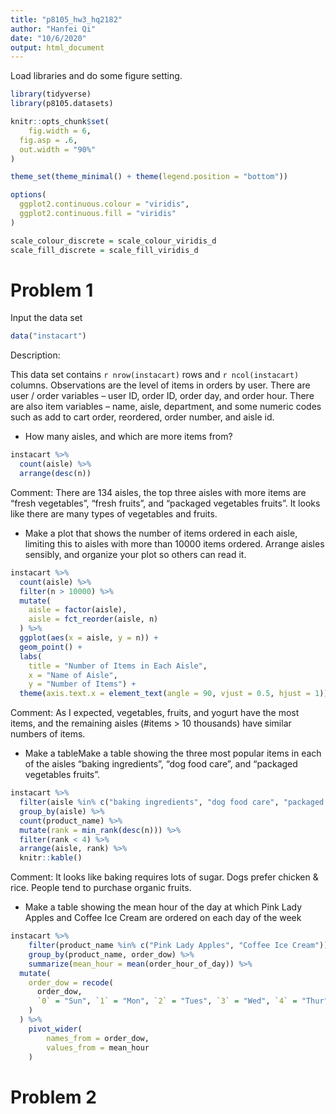 ```yaml
---
title: "p8105_hw3_hq2182"
author: "Hanfei Qi"
date: "10/6/2020"
output: html_document
---
```


Load libraries and do some figure setting.
```r
library(tidyverse)
library(p8105.datasets)

knitr::opts_chunk$set(
	fig.width = 6, 
  fig.asp = .6,
  out.width = "90%"
)

theme_set(theme_minimal() + theme(legend.position = "bottom"))

options(
  ggplot2.continuous.colour = "viridis",
  ggplot2.continuous.fill = "viridis"
)

scale_colour_discrete = scale_colour_viridis_d
scale_fill_discrete = scale_fill_viridis_d
```

# Problem 1
Input the data set
```r
data("instacart")
```

Description:

This data set contains `r nrow(instacart)` rows and `r ncol(instacart)` columns.
Observations are the level of items in orders by user. There are user / order variables -- user ID, order ID, order day, and order hour. There are also item variables -- name, aisle, department, and some numeric codes such as add to cart order, reordered, order number, and aisle id.


* How many aisles, and which are more items from?

```r
instacart %>%
  count(aisle) %>%
  arrange(desc(n))
```

Comment: There are 134 aisles, the top three aisles with more items are "fresh vegetables", "fresh fruits", and "packaged vegetables fruits". It looks like there are many types of vegetables and fruits.
  

* Make a plot that shows the number of items ordered in each aisle, limiting this to aisles with more than 10000 items ordered. Arrange aisles sensibly, and organize your plot so others can read it.

```r
instacart %>%
  count(aisle) %>% 
  filter(n > 10000) %>% 
  mutate(
    aisle = factor(aisle),
    aisle = fct_reorder(aisle, n)
  ) %>% 
  ggplot(aes(x = aisle, y = n)) +
  geom_point() +
  labs(
    title = "Number of Items in Each Aisle",
    x = "Name of Aisle",
    y = "Number of Items") +
  theme(axis.text.x = element_text(angle = 90, vjust = 0.5, hjust = 1))
```

Comment: As I expected, vegetables, fruits, and yogurt have the most items, and the remaining aisles (#items > 10 thousands) have similar numbers of items.
  

* Make a tableMake a table showing the three most popular items in each of the aisles “baking ingredients”, “dog food care”, and “packaged vegetables fruits”.

```r
instacart %>% 
  filter(aisle %in% c("baking ingredients", "dog food care", "packaged vegetables fruits")) %>%
  group_by(aisle) %>% 
  count(product_name) %>% 
  mutate(rank = min_rank(desc(n))) %>% 
  filter(rank < 4) %>% 
  arrange(aisle, rank) %>% 
  knitr::kable()
```

Comment: It looks like baking requires lots of sugar. Dogs prefer chicken & rice. People tend to purchase organic fruits.
  

* Make a table showing the mean hour of the day at which Pink Lady Apples and Coffee Ice Cream are ordered on each day of the week

```r
instacart %>% 
	filter(product_name %in% c("Pink Lady Apples", "Coffee Ice Cream")) %>% 
	group_by(product_name, order_dow) %>% 
	summarize(mean_hour = mean(order_hour_of_day)) %>% 
  mutate(
    order_dow = recode(
      order_dow,
      `0` = "Sun", `1` = "Mon", `2` = "Tues", `3` = "Wed", `4` = "Thur", `5` = "Fri", `6` = "Sat"
    )
  ) %>% 
	pivot_wider(
		names_from = order_dow,
		values_from = mean_hour
	)
```

# Problem 2
